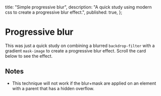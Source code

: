 
  title: "Simple progressive blur",
  description:
    "A quick study using modern css to create a progressive blur effect.",
  published: true,
};

# Progressive blur

This was just a quick study on combining a blurred `backdrop-filter` with a gradient `mask-image` to create a progressive blur effect.
Scroll the card below to see the effect.

<ProgressiveBlur />

## Notes

- This technique will not work if the blur+mask are applied on an element with a parent that has a hidden overflow.
